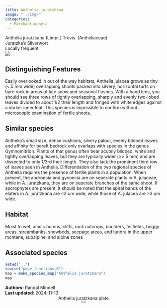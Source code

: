 ```yaml
---
title: Anthelia juratzkana
image: "../img/"
categories:
  - Marchantiophyta
---
```


<div class="info-panel">
 <div class="info-top">
  <div class="taxon-scientific"><span class="taxon-name">Anthelia juratzkana</span> <span class="taxon-authority">(Limpr.) Trevis.</span> <span class="taxon-family">(Antheliaceae)</span></div>
  <div class="taxon-common">Juratzka's Silverwort</div>
 </div>
 <div class="info-bottom">
  <div class="taxon-qnd"></div>
  <div class="taxon-abundance">Locally frequent</div>
 </div>
</div>
<div class="imerss-content-frame">
 <div class="imerss-image-header">
  <div class="imerss-image-holder imerss-column-left" data-toggle="tooltip" style="background-image: url(../img/)" title="">
  </div>

  <div class="imerss-image-holder imerss-column-right" data-toggle="tooltip" style="background-image: url(../img/)" title="">
  </div>
 
 </div>
 <div class="imerss-content-lower">
  <div class="imerss-column-left">
  <div class="tab-microscope" data-micromodal-trigger="modal-plate">
  <img src="../img/bryo guide microscope.png"/>
  </div>

<h2>Distinguishing Features</h2>

Easily overlooked in out of the way habitats, Anthelia julacea grows as tiny (&lt;.5 mm wide) overlapping  shoots packed into silvery, horizontal turfs on bare rock in areas of late snow and seasonal flushes. With a hand lens, you should see three rows of tightly overlapping, sharply and evenly two-lobed leaves divided to about 1/2 their length and fringed with white edges against a darker inner leaf. This species is impossible to confirm without microscopic examination of fertile shoots.

<h2>Similar species</h2>

Anthelia's small size, dense cushions, silvery palour, evenly bilobed leaves and affinity for bereft bedrock only overlaps with species in the genus Gymnomitrion. Plants of that genus often bear acutely bilobed, white and tightly overlapping leaves, but they are typically wider (&gt;&gt;.5 mm) and are dissected to only 1/3rd their length. They also lack the prominent third row of leaves seen in Anthelia. Differentiation of the two regional species of Anthelia requires the presence of fertile plants in a population. When present, the androecia and gynoecia are on seperate plants in A. julaceae, while in A. juratzkana, they are on seperate branches of the same shoot. If sporophytes are present, it should be noted that the spiral bands of the elaters in A. juratzkana are &lt;3 um wide, while those of A. julacea are &gt;3 um wide.

<h2>Habitat</h2>

Moist to wet, acidic humus, cliffs, rock outcrops, boulders, fellfields, boggy areas, streambanks, snowbeds, seepage areas, and tundra in the upper montane, subalpine, and alpine zones

<h2>Associated species</h2>


</div>

<div class="imerss-column-right">

<div class="imerss-image-holder imerss-column-right" data-toggle="tooltip" style="background-image: url(../img/)" title="">
</div>

<div class="imerss-map-holder">
```r
setwd("..")
source("page_functions.R")
map = make_species_map("Anthelia juratzkana")
map
```
</div>

</div>

</div>
</div>

<div class="taxon-footer">
 <div class="taxon-authors"><b>Authors:</b> <span>Randal Mindell</span></div>
 <div class="taxon-update"><b>Last updated:</b> <span>2024-11-13</span></div>
</div>

<div class="modal micromodal-slide" id="modal-plate" aria-hidden="true">
 <div class="modal__overlay" tabindex="-1" data-micromodal-close>
  <div class="modal__container" role="dialog" aria-modal="true" aria-labelledby="modal-plate-title" >
   <header class="modal__header">
   <div class="modal__title" id="modal-plate-title">
  Anthelia juratzkana plate
   </div>
   <button class="modal__close" aria-label="Close" data-micromodal-close></button>
   </header>
  <div class="modal__content" id="modal-plate-content">
   <div class="imerss-image-holder" data-toggle="tooltip" style="background-image: url(../img/)" title="">
  </div>
  </div>
  </div>
 </div>
</div>

<script src="../js/micromodal.min.js"></script>
<link href="../css/style-taxon.css" rel="stylesheet">
<link href="../css/micromodal.css" rel="stylesheet">

<script>
MicroModal.init();
</script>

